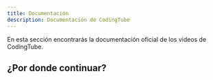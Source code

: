 ```yaml
---
title: Documentación
description: Documentación de CodingTube
---
```


En esta sección encontrarás la documentación oficial de los videos de CodingTube.

## ¿Por donde continuar?

<Cards>
  <Card title="HTML" href="/docs/HTML" />
  <Card title="Typescript" href="/docs/typescript" />
</Cards>
